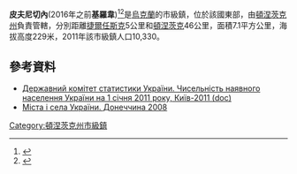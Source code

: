 {{coord|48|23|19|N|37|54|24|E|scale:100000|display=title}}

'''皮夫尼切內'''(2016年之前'''基羅韋''')<ref>{{Cite web |url=http://zakon5.rada.gov.ua/laws/show/1377-19 |title=ПОСТАНОВА Верховної Ради України№ 1377-VIII від 19.05.2016 Про перейменування окремих населених пунктів та районів [[乌克兰最高拉达|乌克兰最高拉达]]的門戶網站 烏克蘭語 檢索2018年7月6日 |accessdate=2018年7月6日 |archive-date=2018年7月6日 |archive-url=https://web.archive.org/web/20180706145541/http://zakon5.rada.gov.ua/laws/show/1377-19 |dead-url=no }}</ref><ref>{{Cite web |url=https://www.uawire.org/news/ato-staff-toretsk-is-on-the-verge-of-humanitarian-catastrophe-because-of-separatists |title=Ukrainian military: Toretsk is on the verge of humanitarian catastrophe because of separatists 檢索2018年7月6日 |accessdate=2018年7月6日 |archive-date=2018年7月6日 |archive-url=https://web.archive.org/web/20180706132825/https://www.uawire.org/news/ato-staff-toretsk-is-on-the-verge-of-humanitarian-catastrophe-because-of-separatists |dead-url=no }}</ref>是[[烏克蘭|烏克蘭]]的市級鎮，位於該國東部，由[[頓涅茨克州|頓涅茨克州]]負責管轄，分別距離[[捷爾任斯克_(烏克蘭)|捷爾任斯克]]5公里和[[頓涅茨克|頓涅茨克]]46公里，面積7.1平方公里，海拔高度229米，2011年該市級鎮人口10,330。

==參考資料==
*[https://web.archive.org/web/20121010205321/http://stat6.stat.lviv.ua/PXWEB2007/ukr/publ/2011/chnas.zip Державний комітет статистики України. Чисельність наявного населення України на 1 січня 2011 року, Київ-2011 (doc)]
* [http://who-is-who.com.ua/bookmaket/mistadon2008/3/40.html Міста і села України. Донеччина 2008]{{dead link|date=2017年12月 |bot=InternetArchiveBot |fix-attempted=yes }}

{{DEFAULTSORT:Північне}}
[[Category:頓涅茨克州市級鎮|Category:頓涅茨克州市級鎮]]


{{Donetsk-geo-stub}}